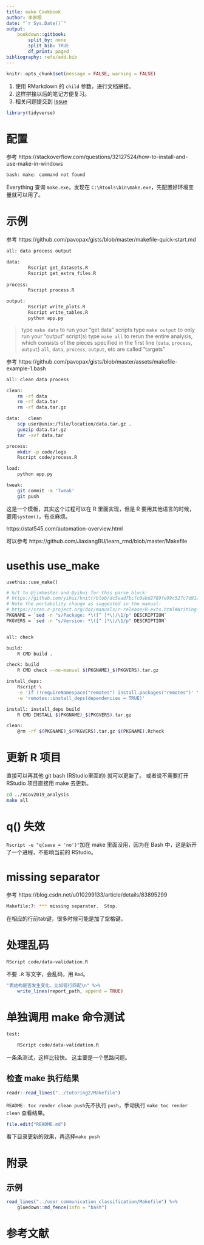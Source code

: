 ```yaml
---
title: make Cookbook
author: 李家翔
date: "`r Sys.Date()`"
output: 
    bookdown::gitbook:
        split_by: none
        split_bib: TRUE
        df_print: paged
bibliography: refs/add.bib
---
```


```r
knitr::opts_chunk$set(message = FALSE, warning = FALSE)
```

<!-- Place this tag in your head or just before your close body tag. -->
<script async defer src="https://buttons.github.io/buttons.js"></script>

1. 使用 RMarkdown 的 `child` 参数，进行文档拼接。
1. 这样拼接以后的笔记方便复习。
1. 相关问题提交到
    <a class="github-button" href="https://github.com/JiaxiangBU/tutoring2/issues" data-show-count="true" aria-label="Issue JiaxiangBU/tutoring on GitHub">Issue</a>

```r
library(tidyverse)
```


# 配置

参考 https://stackoverflow.com/questions/32127524/how-to-install-and-use-make-in-windows

```bash
bash: make: command not found
```

Everything 查询 `make.exe`，发现在 `C:\Rtools\bin\make.exe`，先配置好环境变量就可以用了。


# 示例

参考 https://github.com/pavopax/gists/blob/master/makefile-quick-start.md

```bash
all: data process output

data:
		Rscript get_datasets.R
		Rscript get_extra_files.R
	
process:
		Rscript process.R

output:
		Rscript write_plots.R
		Rscript write_tables.R
		python app.py
```

> type `make data` to run your "get data" scripts
> type `make output` to only run your "output" script(s)
> type `make all` to rerun the entire analysis, which consists of the pieces specified in the first line (`data`, `process`, `output`)
> `all`, `data`, `process`, `output`, etc are called "targets"

参考 https://github.com/pavopax/gists/blob/master/assets/makefile-example-1.bash

```bash
all: clean data process

clean:
	rm -rf data
	rm -rf data.tar
	rm -rf data.tar.gz

data:   clean
	scp user@unix:/file/location/data.tar.gz .
	gunzip data.tar.gz
	tar -xvf data.tar

process:
	mkdir -p code/logs
	Rscript code/process.R

load:
	python app.py

tweak:
	git commit -m 'Tweak'
	git push
```

这是一个模板，其实这个过程可以在 R 里面实现，但是 R 要用其他语言的时候，要用`system()`，有点麻烦。

https://stat545.com/automation-overview.html

可以参考 https://github.com/JiaxiangBU/learn_rmd/blob/master/Makefile


# usethis use_make

`usethis::use_make()`

```bash
# h/t to @jimhester and @yihui for this parse block:
# https://github.com/yihui/knitr/blob/dc5ead7bcfc0ebd2789fe99c527c7d91afb3de4a/Makefile#L1-L4
# Note the portability change as suggested in the manual:
# https://cran.r-project.org/doc/manuals/r-release/R-exts.html#Writing-portable-packages
PKGNAME = `sed -n "s/Package: *\([^ ]*\)/\1/p" DESCRIPTION`
PKGVERS = `sed -n "s/Version: *\([^ ]*\)/\1/p" DESCRIPTION`


all: check

build:
	R CMD build .

check: build
	R CMD check --no-manual $(PKGNAME)_$(PKGVERS).tar.gz

install_deps:
	Rscript \
	-e 'if (!requireNamespace("remotes") install.packages("remotes")' \
	-e 'remotes::install_deps(dependencies = TRUE)'

install: install_deps build
	R CMD INSTALL $(PKGNAME)_$(PKGVERS).tar.gz

clean:
	@rm -rf $(PKGNAME)_$(PKGVERS).tar.gz $(PKGNAME).Rcheck
```

# 更新 R 项目

直接可以再其他 git bash (RStudio里面的) 就可以更新了。
或者说不需要打开 RStudio 项目直接用 make 去更新。


```bash
cd ../nCov2019_analysis
make all
```

# q() 失效

`Rscript -e "q(save = 'no')"`加在 make 里面没用，因为在 Bash 中，这是新开了一个进程，不影响当前的 RStudio。

# missing separator

参考 https://blog.csdn.net/u010299133/article/details/83895299

```bash
Makefile:7: *** missing separator.  Stop.
```

在相应的行前tab键，很多时候可能是加了空格键。

# 处理乱码

```bash
RScript code/data-validation.R
```

不要 `.R` 写文字，会乱码，用 `Rmd`。

```r
"表结构是否发生变化，比如错行匹配\n" %>%
    write_lines(report_path, append = TRUE)
```

# 单独调用 make 命令测试

```bash
test:

	RScript code/data-validation.R
```

一条条测试，这样比较快。
这主要是一个思路问题。

## 检查 make 执行结果

```r
readr::read_lines("../tutoring2/Makefile")
```


`README: toc render clean push`先不执行 `push`，手动执行
`make toc render clean` 查看结果。

```r
file.edit("README.md")
```

看下目录更新的效果，再选择`make push`


# 附录 {-}

## 示例

```r
read_lines("../user_communication_classification/Makefile") %>%
    gluedown::md_fence(info = "bash")
```


# 参考文献 {-}
